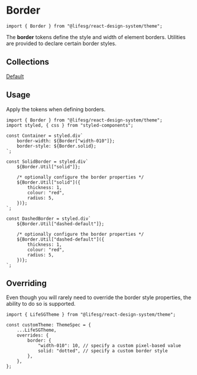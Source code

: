 
<Meta title="Foundations/Border/Introduction" />

# Border

```tsx
import { Border } from "@lifesg/react-design-system/theme";
```

The **border** tokens define the style and width of element borders. Utilities
are provided to declare certain border styles.

## Collections

[Default](/docs/foundations-border-default--docs)

## Usage

Apply the tokens when defining borders.

```tsx
import { Border } from "@lifesg/react-design-system/theme";
import styled, { css } from "styled-components";

const Container = styled.div`
    border-width: ${Border["width-010"]};
    border-style: ${Border.solid};
`;

const SolidBorder = styled.div`
    ${Border.Util["solid"]};

    /* optionally configure the border properties */
    ${Border.Util["solid"]({
        thickness: 1,
        colour: "red",
        radius: 5,
    })};
`;

const DashedBorder = styled.div`
    ${Border.Util["dashed-default"]};

    /* optionally configure the border properties */
    ${Border.Util["dashed-default"]({
        thickness: 1,
        colour: "red",
        radius: 5,
    })};
`;
```

## Overriding

Even though you will rarely need to override the border style properties, the
ability to do so is supported.

```tsx
import { LifeSGTheme } from "@lifesg/react-design-system/theme";

const customTheme: ThemeSpec = {
    ...LifeSGTheme,
    overrides: {
        border: {
            "width-010": 10, // specify a custom pixel-based value
            solid: "dotted", // specify a custom border style
        },
    },
};
```
